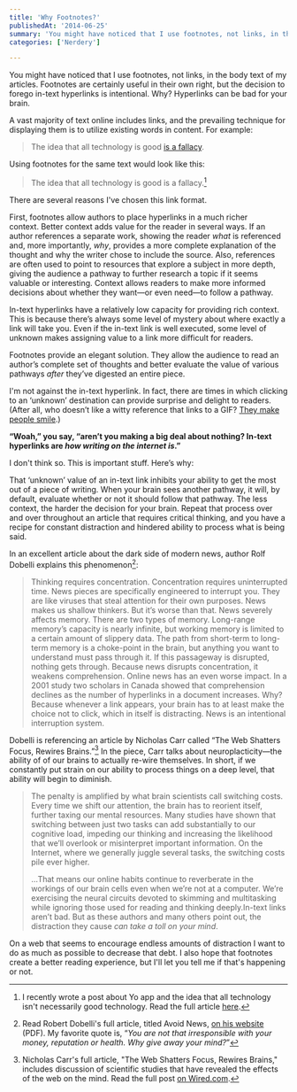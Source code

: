 ```yaml
---
title: 'Why Footnotes?'
publishedAt: '2014-06-25'
summary: 'You might have noticed that I use footnotes, not links, in the body text of my articles. Footnotes are certainly useful in their own right, but the decision to forego in-text hyperlinks is intentional...'
categories: ['Nerdery']

---
```


You might have noticed that I use footnotes, not links, in the body text of my articles. Footnotes are certainly useful in their own right, but the decision to forego in-text hyperlinks is intentional. Why? Hyperlinks can be bad for your brain.

A vast majority of text online includes links, and the prevailing technique for displaying them is to utilize existing words in content. For example:

> The idea that all technology is good [is a fallacy](/blog/yo-and-the-fallacy-of-all-technology-as-good).

Using footnotes for the same text would look like this:

> The idea that all technology is good is a fallacy.[^1]

There are several reasons I've chosen this link format.

First, footnotes allow authors to place hyperlinks in a much richer context. Better context adds value for the reader in several ways. If an author references a separate work, showing the reader *what* is referenced and, more importantly, *why*, provides a more complete explanation of the thought and why the writer chose to include the source. Also, references are often used to point to resources that explore a subject in more depth, giving the audience a pathway to further research a topic if it seems valuable or interesting. Context allows readers to make more informed decisions about whether they want—or even need—to follow a pathway.

In-text hyperlinks have a relatively low capacity for providing rich context. This is because there’s always some level of mystery about where exactly a link will take you. Even if the in-text link is well executed, some level of unknown makes assigning value to a link more difficult for readers.

Footnotes provide an elegant solution. They allow the audience to read an author’s complete set of thoughts and better evaluate the value of various pathways *after* they’ve digested an entire piece.

I'm not against the in-text hyperlink. In fact, there are times in which clicking to an ‘unknown’ destination can provide surprise and delight to readers. (After all, who doesn’t like a witty reference that links to a GIF? [They make people smile](http://media.giphy.com/media/KPG9BKcXVwHO8/giphy.gif).)

**“Woah,” you say, “aren’t you making a big deal about nothing? In-text hyperlinks are *how writing on the internet is*.”**

I don't think so. This is important stuff. Here’s why:

That ‘unknown’ value of an in-text link inhibits your ability to get the most out of a piece of writing. When your brain sees another pathway, it will, by default, evaluate whether or not it should follow that pathway. The less context, the harder the decision for your brain. Repeat that process over and over throughout an article that requires critical thinking, and you have a recipe for constant distraction and hindered ability to process what is being said.

In an excellent article about the dark side of modern news, author Rolf Dobelli explains this phenomenon[^2]:

> Thinking requires concentration. Concentration requires uninterrupted time. News pieces are specifically engineered to interrupt you. They are like viruses that steal attention for their own purposes. News makes us shallow thinkers. But it’s worse than that. News severely affects memory. There are two types of memory. Long-range memory’s capacity is nearly infinite, but working memory is limited to a certain amount of slippery data. The path from short-term to long-term memory is a choke-point in the brain, but anything you want to understand must pass through it. If this passageway is disrupted, nothing gets through. Because news disrupts concentration, it weakens comprehension. Online news has an even worse impact. In a 2001 study two scholars in Canada showed that comprehension declines as the number of hyperlinks in a document increases. Why? Because whenever a link appears, your brain has to at least make the choice not to click, which in itself is distracting. News is an intentional interruption system.

Dobelli is referencing an article by Nicholas Carr called “The Web Shatters Focus, Rewires Brains.”[^3] In the piece, Carr talks about neuroplacticity—the ability of of our brains to actually re-wire themselves. In short, if we constantly put strain on our ability to process things on a deep level, that ability will begin to diminish.

> The penalty is amplified by what brain scientists call switching costs. Every time we shift our attention, the brain has to reorient itself, further taxing our mental resources. Many studies have shown that switching between just two tasks can add substantially to our cognitive load, impeding our thinking and increasing the likelihood that we’ll overlook or misinterpret important information. On the Internet, where we generally juggle several tasks, the switching costs pile ever higher.
> 
> …That means our online habits continue to reverberate in the workings of our brain cells even when we’re not at a computer. We’re exercising the neural circuits devoted to skimming and multitasking while ignoring those used for reading and thinking deeply.In-text links aren’t bad. But as these authors and many others point out, the distraction they cause *can take a toll on your mind*.

On a web that seems to encourage endless amounts of distraction I want to do as much as possible to decrease that debt. I also hope that footnotes create a better reading experience, but I'll let you tell me if that's happening or not.

[^1]: I recently wrote a post about Yo app and the idea that all technology isn't necessarily good technology. Read the full article [here](/blog/yo-and-the-fallacy-of-all-technology-as-good).

[^2]: Read Robert Dobelli's full article, titled Avoid News, [on his website](http://dobelli.com/wp-content/uploads/2010/08/Avoid_News_Part1_TEXT.pdf) (PDF). My favorite quote is, “*You are not that irresponsible with your money, reputation or health. Why give away your mind?*”

[^3]: Nicholas Carr's full article, "The Web Shatters Focus, Rewires Brains," includes discussion of scientific studies that have revealed the effects of the web on the mind. Read the full post [on Wired.com](http://www.wired.com/2010/05/ff_nicholas_carr/).
